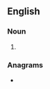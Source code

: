{{also|Homers}}
==English==

===Noun===
{{head|en|noun form}}

# {{plural of|homer|lang=en}}

===Anagrams===
* {{anagrams|en|a=ehmors|Hersom|Hosmer|Mosher|Roehms|mosher}}